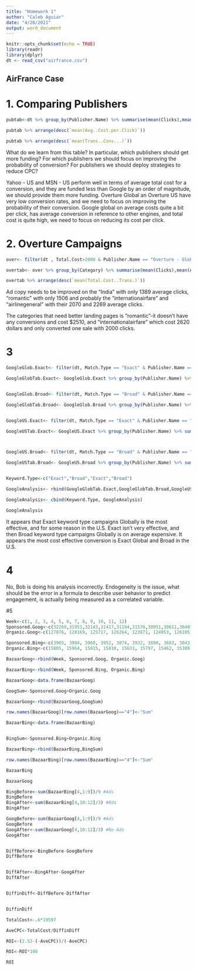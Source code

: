 ---
title: "Homework 1"
author: "Caleb Aguiar"
date: "4/20/2021"
output: word_document
---

```{r setup, include=FALSE}

knitr::opts_chunk$set(echo = TRUE)
library(readr)
library(dplyr)
dt <- read_csv("airfrance.csv")

```

## AirFrance Case

# 1. Comparing Publishers

```{r Compare Publishers}

pubtab<-dt %>% group_by(Publisher.Name) %>% summarise(mean(Clicks),mean(Avg..Cost.per.Click),mean(Trans..Conv...),mean(Total.Cost..Trans.),sum(Total.Cost))

pubtab %>% arrange(desc(`mean(Avg..Cost.per.Click)`))

pubtab %>% arrange(desc(`mean(Trans..Conv...)`))

```

What do we learn from this table? In particular, which publishers should get more funding? For which publishers we should focus on improving the probability of conversion? For publishers we should deploy strategies to reduce CPC?

Yahoo - US and MSN - US perform well in terms of average total cost for a conversion, and they are funded less than Google by an order of magnitude, we should provide them more funding. Overture Global an Overture US have very low conversion rates, and we need to focus on improving the probability of their conversion. Google global on average costs quite a bit per click, has average conversion in reference to other engines, and total cost is quite high, we need to focus on reducing its cost per click.

# 2. Overture Campaigns

```{r Overture Campaigns}

over<- filter(dt , Total.Cost>2000 & Publisher.Name == "Overture - Global"|Total.Cost>2000 & Publisher.Name == "Overture - US")

overtab<- over %>% group_by(Category) %>% summarise(mean(Clicks),mean(Avg..Cost.per.Click), mean(Trans..Conv...),mean(Total.Cost..Trans.),sum(Total.Cost))

overtab %>% arrange(desc(`mean(Total.Cost..Trans.)`))
```

Ad copy needs to be improved on the "India" with only 1389 average clicks, "romantic" with only 1506 and probably the "internationairfare" and "airlinegeneral" with their 2070 and 2269 average clicks.

The categories that need better landing pages is "romantic"-it doesn't have any conversions and cost $2510, and "internationalairfare" which cost 2620 dollars and only converted one sale with 2000 clicks.

# 3

```{r Broad Match versus Exact Match}

GoogleGlob.Exact<- filter(dt, Match.Type == "Exact" & Publisher.Name == "Google - Global")

GoogleGlobTab.Exact<- GoogleGlob.Exact %>% group_by(Publisher.Name) %>% summarise(mean(Clicks), mean(Avg..Cost.per.Click),mean(Trans..Conv...),mean(Total.Cost..Trans.),sum(Total.Cost))


GoogleGlob.Broad<- filter(dt, Match.Type == "Broad" & Publisher.Name == "Google - Global")

GoogleGlobTab.Broad<- GoogleGlob.Broad %>% group_by(Publisher.Name) %>% summarise(mean(Clicks), mean(Avg..Cost.per.Click),mean(Trans..Conv...),mean(Total.Cost..Trans.),sum(Total.Cost))


GoogleUS.Exact<- filter(dt, Match.Type == "Exact" & Publisher.Name == "Google - US")

GoogleUSTab.Exact<- GoogleUS.Exact %>% group_by(Publisher.Name) %>% summarise(mean(Clicks), mean(Avg..Cost.per.Click),mean(Trans..Conv...),mean(Total.Cost..Trans.),sum(Total.Cost))



GoogleUS.Broad<- filter(dt, Match.Type == "Broad" & Publisher.Name == "Google - US")

GoogleUSTab.Broad<- GoogleUS.Broad %>% group_by(Publisher.Name) %>% summarise(mean(Clicks), mean(Avg..Cost.per.Click),mean(Trans..Conv...),mean(Total.Cost..Trans.),sum(Total.Cost))


Keyword.Type<-c("Exact","Broad","Exact","Broad")

GoogleAnalysis<- rbind(GoogleGlobTab.Exact,GoogleGlobTab.Broad,GoogleUSTab.Exact,GoogleUSTab.Broad)

GoogleAnalysis<- cbind(Keyword.Type, GoogleAnalysis)

GoogleAnalysis
```
It appears that Exact keyword type campaigns Globally is the most effective, and for some reason in the U.S. Exact isn't very effective, and then Broad keyword type campaigns Globally is on average expensive. It appears the most cost effective conversion is Exact Global and Broad in the U.S.

# 4

No, Bob is doing his analysis incorrectly. Endogeneity is the issue, what should be the error in a formula to describe user behavior to predict engagement, is actually being measured as a correlated variable.

#5

```{r}



Week<-c(1, 2, 3, 4, 5, 6, 7, 8, 9, 10, 11, 12)
Sponsored.Goog<-c(32269,31951,32143,31417,31194,31576,30951,30611,30401,0,0,0)
Organic.Goog<-c(127876, 128169, 125717, 126264, 123871, 124053, 126105, 123064, 121637, 150188, 148658, 146584)

Sponsored.Bing<-c(3965, 3984, 3960, 3952, 3874, 3932, 3890, 3883, 3843, 3815, 3754, 3754)
Organic.Bing<-c(15805, 15964, 15815, 15810, 15633, 15797, 15462, 15309, 15499, 15185, 15159, 15036)

BazaarGoog<-rbind(Week, Sponsored.Goog, Organic.Goog)

BazaarBing<-rbind(Week, Sponsored.Bing, Organic.Bing)

BazaarGoog<-data.frame(BazaarGoog)

GoogSum<-Sponsored.Goog+Organic.Goog

BazaarGoog<-rbind(BazaarGoog,GoogSum)

row.names(BazaarGoog)[row.names(BazaarGoog)=="4"]<-"Sum"

BazaarBing<-data.frame(BazaarBing)


BingSum<-Sponsored.Bing+Organic.Bing

BazaarBing<-rbind(BazaarBing,BingSum)

row.names(BazaarBing)[row.names(BazaarBing)=="4"]<-"Sum"

BazaarBing

BazaarGoog

```



```{r}

BingBefore<-sum(BazaarBing[4,1:9])/9 #Ads
BingBefore
BingAfter<-sum(BazaarBing[4,10:12]/3) #Ads
BingAfter

GoogBefore<-sum(BazaarGoog[4,1:9])/9 #Ads
GoogBefore
GoogAfter<-sum(BazaarGoog[4,10:12]/3) #No Ads
GoogAfter


DiffBefore<-BingBefore-GoogBefore
DiffBefore


DiffAfter<-BingAfter-GoogAfter
DiffAfter


DiffinDiff<-DiffBefore-DiffAfter


DiffinDiff

TotalCost<-.6*19597

AveCPC<-TotalCost/DiffinDiff

ROI<-(2.52-(-AveCPC))/(-AveCPC)

ROI<-ROI*100

ROI

```

```{r}



```


